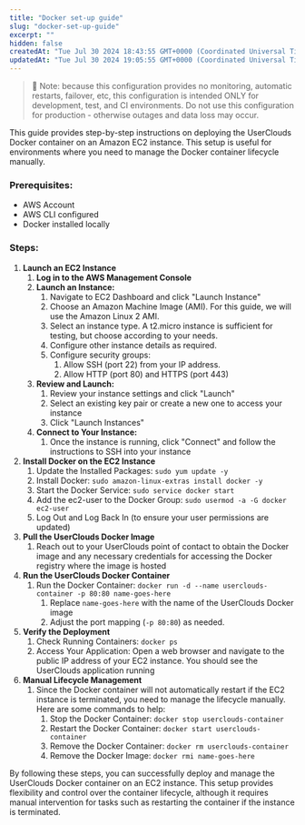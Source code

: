 ```yaml
---
title: "Docker set-up guide"
slug: "docker-set-up-guide"
excerpt: ""
hidden: false
createdAt: "Tue Jul 30 2024 18:43:55 GMT+0000 (Coordinated Universal Time)"
updatedAt: "Tue Jul 30 2024 19:05:55 GMT+0000 (Coordinated Universal Time)"
---
```


> 🚧 Note: because this configuration provides no monitoring, automatic restarts, failover, etc, this configuration is intended ONLY for development, test, and CI environments. Do not use this configuration for production - otherwise outages and data loss may occur.

This guide provides step-by-step instructions on deploying the UserClouds Docker container on an Amazon EC2 instance. This setup is useful for environments where you need to manage the Docker container lifecycle manually.

### Prerequisites:

- AWS Account
- AWS CLI configured
- Docker installed locally

### Steps:

1. **Launch an EC2 Instance**
   1. **Log in to the AWS Management Console**
   2. **Launch an Instance:**
      1. Navigate to EC2 Dashboard and click "Launch Instance"
      2. Choose an Amazon Machine Image (AMI). For this guide, we will use the Amazon Linux 2 AMI.
      3. Select an instance type. A t2.micro instance is sufficient for testing, but choose according to your needs.
      4. Configure other instance details as required.
      5. Configure security groups:
         1. Allow SSH (port 22) from your IP address.
         2. Allow HTTP (port 80) and HTTPS (port 443)
   3. **Review and Launch:**
      1. Review your instance settings and click "Launch"
      2. Select an existing key pair or create a new one to access your instance
      3. Click "Launch Instances"
   4. **Connect to Your Instance:**
      1. Once the instance is running, click "Connect" and follow the instructions to SSH into your instance
2. **Install Docker on the EC2 Instance**
   1. Update the Installed Packages: `sudo yum update -y`
   2. Install Docker: `sudo amazon-linux-extras install docker -y`
   3. Start the Docker Service: `sudo service docker start`
   4. Add the ec2-user to the Docker Group: `sudo usermod -a -G docker ec2-user`
   5. Log Out and Log Back In (to ensure your user permissions are updated)
3. **Pull the UserClouds Docker Image**
   1. Reach out to your UserClouds point of contact to obtain the Docker image and any necessary credentials for accessing the Docker registry where the image is hosted
4. **Run the UserClouds Docker Container**
   1. Run the Docker Container: `docker run -d --name userclouds-container -p 80:80 name-goes-here`
      1. Replace `name-goes-here` with the name of the UserClouds Docker image
      2. Adjust the port mapping (`-p 80:80`) as needed.
5. **Verify the Deployment**
   1. Check Running Containers: `docker ps`
   2. Access Your Application: Open a web browser and navigate to the public IP address of your EC2 instance. You should see the UserClouds application running
6. **Manual Lifecycle Management**
   1. Since the Docker container will not automatically restart if the EC2 instance is terminated, you need to manage the lifecycle manually. Here are some commands to help:
      1. Stop the Docker Container: `docker stop userclouds-container`
      2. Restart the Docker Container: `docker start userclouds-container`
      3. Remove the Docker Container: `docker rm userclouds-container`
      4. Remove the Docker Image: `docker rmi name-goes-here`

By following these steps, you can successfully deploy and manage the UserClouds Docker container on an EC2 instance. This setup provides flexibility and control over the container lifecycle, although it requires manual intervention for tasks such as restarting the container if the instance is terminated.
